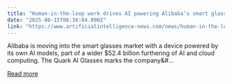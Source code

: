 ```yaml
---
title: "Human-in-the-loop work drives AI powering Alibaba’s smart glasses"
date: "2025-08-15T08:38:04.000Z"
link: "https://www.artificialintelligence-news.com/news/human-in-the-loop-work-drives-ai-powering-alibabas-smart-glasses/"
---
```


Alibaba is moving into the smart glasses market with a device powered by its own AI models, part of a wider $52.4 billion furthering of AI and cloud computing. The Quark AI Glasses marks the company&#...

[Read more](https://www.artificialintelligence-news.com/news/human-in-the-loop-work-drives-ai-powering-alibabas-smart-glasses/)

